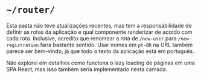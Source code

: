 # `~/router/`

Esta pasta não teve atualizações recentes, mas tem a responsabilidade de definir as rotas da aplicação e qual componente
renderizar de acordo com cada rota. Inclusive, acredito que renomear a rota de `/new-user` para `/new-registration`
faria bastante sentido. Usar nomes em `pt-BR` na URL também parece ser bem-vindo, já que todo o texto da aplicação está em português.

Não explorei em detalhes como funciona o lazy loading de páginas em uma SPA React, mas isso também seria implementado
nesta camada.
